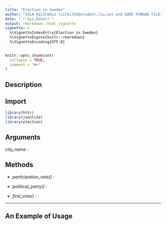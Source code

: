 ```yaml
---
title: "Election in Sweden"
author: "SILA KILICOGLU (silki753@student.liu.se) and SAMI FURKAN YILDIRIM (samyi572@student.liu.se)"
date: "`r Sys.Date()`"
output: rmarkdown::html_vignette
vignette: >
  %\VignetteIndexEntry{Election in Sweden}
  %\VignetteEngine{knitr::rmarkdown}
  %\VignetteEncoding{UTF-8}
---
```


```r
knitr::opts_chunk$set(
  collapse = TRUE,
  comment = "#>"
)
```
## **Description**

## **Import**
```r
library(httr)
library(jsonlite)
library(election)
```
## **Arguments**
_city_name_
:

## **Methods**
* _participation_rate()_
:

* _political_party()_
:

* _first_vote()_
:

***********************
## An Example of Usage

